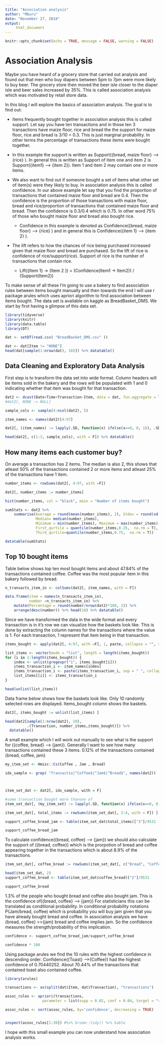 ```yaml
---
title: "Association analysis"
author: "Mburu"
date: "November 27, 2018"
output:
     html_document
---
```


```r
knitr::opts_chunk$set(echo = TRUE, message = FALSE, warning = FALSE)
```

# Association Analysis

Maybe you have heard of a grocery store that carried out analysis and found out that men who buy diapers between 5pm to 7pm were more likely to buy beer. The grocery store then moved the beer isle closer to the diaper isle and beer sales increased by 35%. This is called association analysis which was motivated by retail store data.

In this blog I will explore the basics of association analysis. The goal is to find out:

-   Items frequently bought together in association analysis this is called support. Let say you have ten transactions and in those ten 3 transactions have maize floor, rice and bread the the support for maize floor, rice and bread is 3/10 = 0.3. This is just marginal probability. In other terms the percentage of transactions these items were bought together.

-   In this example the support is written as Support({bread, maize floor} --\> {rice} ). In general this is written as Support of item one and item 2 is Support({item1} --\> {item 2}). Item 1 and item 2 may contain one or more items.

-   We also want to find out if someone bought a set of items what other set of item(s) were they likely to buy. In association analysis this is called confidence. In our above example let say that you find the proportion of transactions that contained maize floor and bread are 0.4. Then the confidence is the proportion of those transactions with maize floor, bread and rice/proportion of transactions that contained maize floor and bread. Then the confidence is 0.3/0.4 which is 0.75. In other word 75% of those who bought maize floor and bread also bought rice.

    -   Confidence in this example is denoted as Confidence({bread, maize floor} --\> {rice} ) and in general this is Confidence({item 1} --\> {item 2} ).

-   The lift refers to how the chances of rice being purchased increased given that maize floor and bread are purchased. So the lift of rice is confidence of rice/support(rice). Support of rice is the number of transactions that contain rice.

    -   Lift({Item 1} -\> {Item 2 }) = (Confidence(Item1 -\> Item2)) / (Support(Item2))

To make sense of all these I'm going to use a bakery to find association rules between items bought manually and then towards the end I will use r package arules which uses apriori algorithm to find association between items bought. The data set is available on kaggle as BreadBasket_DMS. We start by first having a glimpse of this data set.

```r

library(tidyverse)
library(knitr)
library(data.table)
library(DT)

dat <- setDT(read.csv( "BreadBasket_DMS.csv" ))

dat <- dat[Item != "NONE"]
head(dat[sample(1:nrow(dat), 10)]) %>% datatable()


```

##  Data Cleaning and Exploratory Data Analysis

First step is to transform the data set into wide format. Column headers will be items sold in the bakery and the rows will be populated with 1 and 0 indicating whether that item was bought for that transaction.

```r

dat2 <- dcast(Date+Time+Transaction~Item, data = dat, fun.aggregate = length)
#dat2[, NONE := NULL]

sample_cols <- sample(4:ncol(dat2), 5)

item_names <- names(dat2)[4:97]

dat2[, (item_names) := lapply(.SD, function(x) ifelse(x==0, 0, 1)), .SDcols = item_names]

head(dat2[, c(1:3, sample_cols), with = F]) %>% datatable()
```

##  How many items each customer buy?

On average a transaction has 2 items. The median is also 2, this shows that atleast 50% of the transactions contained 2 or more items and atleast 25% of the transactions have 1 item.

```r

number_items <- rowSums(dat2[, 4:97, with =F])

dat2[, number_items := number_items]

hist(number_items, col = "black", main = "Number of items bought")

sumStats <- dat2 %>%
    summarise(Average = round(mean(number_items), 2), Stdev = round(sd(number_items), 2),
              Median= median(number_items),
              Minimum = min(number_items), Maximum = max(number_items),
              First_qurtile = quantile(number_items,0.25,  na.rm = T),
              Third_qurtile=quantile(number_items,0.75,  na.rm = T))

datatable(sumStats)
```

##  Top 10 bought items

Table below shows top ten most bought items and about 47.84% of the transactions contained coffee. Coffee was the most popular item in this bakery followed by bread.

```r



n_transacts_item_in <- colSums(dat2[, item_names, with = F])

data.frame(item = names(n_transacts_item_in),
           number =n_transacts_item_in) %>%
    mutate(Percentage = round(number/nrow(dat2)*100, 2)) %>%
    arrange(desc(number)) %>% head(10) %>% datatable()


```

Since we have transformed the data in the wide format and every transaction is in it's row we can visualize how the baskets look like. This is done by extracting the column names for the transactions where the value is 1. For each transaction, 1 represent that item being in that transaction.

```r


items_bought <- apply(dat2[, 4:97, with =F], 1, paste, collapse = "", sep = "")

list_items <- vector(mode = "list", length = length(items_bought))
for (i in 1:length(items_bought)) {
    index <- unlist(gregexpr("1", items_bought[i]))
    items_transaction_i <- item_names[index]
    items_transaction_i <- paste(items_transaction_i, sep = " ", collapse = " , ")
    list_items[[i]] <- items_transaction_i
}

head(unlist(list_items))
```

Data frame below shows how the baskets look like. Only 10 randomly selected rows are displayed. Items_bought column shows the baskets.

```r


dat2[, items_bought := unlist(list_items) ]

head(dat2[sample(1:nrow(dat2), 10),
          .(Transaction, number_items,items_bought)]) %>%
  datatable()

```

A small example which I will work out manually to see what is the support for ({coffee, bread} --\> {jam}). Generally I want to see how many transactions contained these 3 items. 0.12% of the transactions contained {bread, coffee, jam}

```r


my_item_set <- Hmisc::Cs(Coffee , Jam , Bread)

idx_sample <- grep( "Transactio|^Coffee$|^Jam$|^Bread$", names(dat2))



item_set_dat <- dat2[, idx_sample, with = F] 

#some transaction bought more thanone of 
item_set_dat[, (my_item_set) := lapply(.SD, function(x) ifelse(x==0, 0, 1)), .SDcols = my_item_set]

item_set_dat[, total_items := rowSums(item_set_dat[, 2:4, with = F]) ]

support_coffee_bread_jam <- table(item_set_dat$total_items)["3"]/9531 

support_coffee_bread_jam
```

To calculate confidence({bread, coffee} --\> {jam}) we should also calculate the support of ({bread, coffee}) which is the prorpotion of bread and coffee appearing together in the transactions which is about 8.9% of the transactions.

```r
item_set_dat[, coffee_bread := rowSums(item_set_dat[, c("Bread", "Coffee"), with = F]) ]

head(item_set_dat, 2)
support_coffee_bread <- table(item_set_dat$coffee_bread)["2"]/9531 

support_coffee_bread
```

1.3% of the people who bought bread and coffee also bought jam. This is the confidence of({bread, coffee} --\> {jam}) For statisticians this can be translated as conditional probability. In conditional probability notations P(Jam/bread, coffee) which is probability you will buy jam given that you have already bought bread and coffee. In association analysis we have {bread, coffee} \>\>{jam} bread and coffee implies jam. So the confidence measures the strength/probability of this implication.

```r
confidence <- support_coffee_bread_jam/support_coffee_bread 

confidence * 100
```

Using package arules we find the 10 rules with the highest confidence in descending order. Confidence({Toast} --\>{Coffee}) had the highest confidence of 0.70440252. About 70.44% of the transactions that contained toast also contained coffee.

```r
library(arules)

transactions <- as(split(dat$Item, dat$Transaction), "transactions")

assoc_rules <- apriori(transactions,
                 parameter = list(supp = 0.02, conf = 0.04, target = "rules"))

assoc_rules <- sort(assoc_rules, by='confidence', decreasing = TRUE)


inspect(assoc_rules[1:30]) #%>% broom::tidy() %>% kable
```

I hope with this small example you can now understand how association analysis works.
